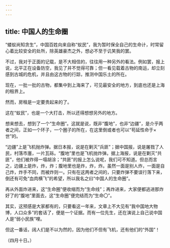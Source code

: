 ```yaml
---
---
---
```

title: 中国人的生命圈
---



“蝼蚁尚知贪生”，中国百姓向来自称“蚁民”，我为暂时保全自己的生命计，时常留心着比较安全的处所，除英雄豪杰之外，想必不至于讥笑我的罢。

不过，我对于正面的记载，是不大相信的，往往用一种另外的看法。例如罢，报上说，北平正在设备防空，我见了并不觉得可靠；但一看见载着古物的南运，却立刻感到古城的危机，并且由这古物的行踪，推测中国乐土的所在。

现在，一批一批的古物，都集中到上海来了，可见最安全的地方，到底也还是上海的租界上。

然而，房租是一定要贵起来的了。

这在“蚁民”，也是一个大打击，所以还得想想另外的地方。

想来想去，想到了一个“生命圈”。这就是说，既非“腹地”，也非“边疆”，是介乎两者之间，正如一个环子，一个圈子的所在，在这里倒或者也可以“苟延性命于×世”的。

“边疆”上是飞机抛炸弹。据日本报，说是在剿灭“兵匪”；据中国报，说是屠戮了人民，村落市廛，一片瓦砾。“腹地”里也是飞机抛炸弹。据上海报，说是在剿灭“共匪”，他们被炸得一塌胡涂；“共匪”的报上怎么说呢，我们可不知道。但总而言之，边疆上是炸，炸，炸；腹地里也是炸，炸，炸。虽然一面是别人炸，一面是自己炸，炸手不同，而被炸则一。只有在这两者之间的，只要炸弹不要误行落下来，倒还有可免“血肉横飞”的希望，所以我名之曰“中国人的生命圈”。

再从外面炸进来，这“生命圈”便收缩而为“生命线”；再炸进来，大家便都逃进那炸好了的“腹地”里面去，这“生命圈”便完结而为“生命〇”。

其实，这预感是大家都有的，只要看这一年来，文章上不大见有“我中国地大物博，人口众多”的套话了，便是一个证据。而有一位先生，还在演说上自己说中国人是“弱小民族”哩。

但这一番话，阔人们是不以为然的，因为他们不但有飞机，还有他们的“外国”！

（四月十日。）